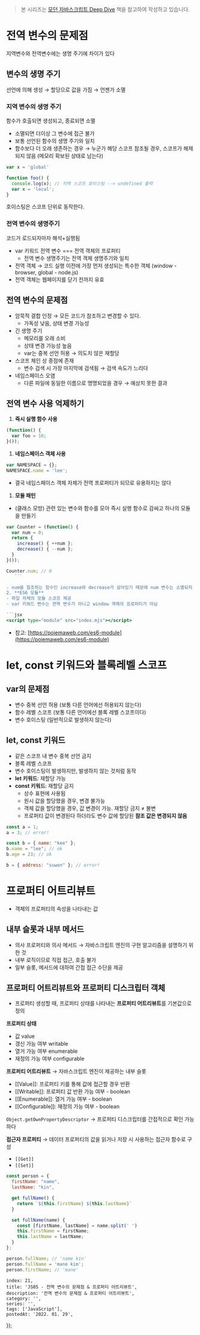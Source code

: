
> 본 시리즈는 [모던 자바스크립트 Deep Dive](https://shopping.interpark.com/product/productInfo.do?prdNo=8860873922&gclid=Cj0KCQiA8vSOBhCkARIsAGdp6RTfL-5qEwmr40NR6B9YBGQ6guONHQBhK5HrT98QWi8ywi6hXhUqVo4aAssyEALw_wcB) 책을 참고하여 작성하고 있습니다.

# 전역 변수의 문제점

지역변수와 전역변수에는 생명 주기에 차이가 있다

## **변수의 생명 주기**

선언에 의해 생성 → 할당으로 값을 가짐 → 언젠가 소멸

### **지역 변수의 생명 주기**

함수가 호출되면 생성되고, 종료되면 소멸

- 소멸되면 더이상 그 변수에 접근 불가
- 보통 선언된 함수의 생명 주기와 일치
- 함수보다 더 오래 생존하는 경우 → 누군가 해당 스코프 참조될 경우, 스코프가 해제되지 않음 (메모리 확보된 상태로 남는다)

```jsx
var x = 'global'

function foo() {
  console.log(x); // 지역 스코프 호이스팅 --> undefined 출력
  var x = 'local';
}
```

호이스팅은 스코프 단위로 동작한다.

### 전역 변수의 생명주기

코드가 로드되자마자 해석+실행됨

- var 키워드 전역 변수 === 전역 객체의 프로퍼티
  - 전역 변수 생명주기는 전역 객체 생명주기와 일치
- 전역 객체 → 코드 실행 이전에 가장 먼저 생성되는 특수한 객체 (window - browser, global - node.js)
- 전역 객체는 웹페이지를 닫기 전까지 유효

## 전역 변수의 문제점

- 암묵적 결합 인정 → 모든 코드가 참조하고 변경할 수 있다.
  - 가독성 낮음, 상태 변경 가능성
- 긴 생명 주기
  - 메모리를 오래 소비
  - 상태 변경 가능성 높음
  - var는 중복 선언 허용 → 의도치 않은 재할당
- 스코프 체인 상 종점에 존재
  - 변수 검색 시 가장 마지막에 검색됨 → 검색 속도가 느리다
- 네임스페이스 오염
  - 다른 파일에 동일한 이름으로 명명되었을 경우 → 예상치 못한 결과

## 전역 변수 사용 억제하기

1. **즉시 실행 함수 사용**

```jsx
(function() {
  var foo = 10;
}());
```

1. **네임스페이스 객체 사용**

```jsx
var NAMESPACE = {};
NAMESPACE.name = 'lee';
```

- 결국 네임스페이스 객체 자체가 전역 프로퍼티가 되므로 유용하지는 않다
1. **모듈 패턴**
 - (클래스 모방) 관련 있는 변수와 함수를 모아 즉시 실행 함수로 감싸고 하나의 모듈을 만들기

 ```jsx
 var Counter = (function() {
   var num = 0;
   return {
     increase() { ++num };
     decrease() { --num };
   }
 }());

 Counter.num; // 0
    ```

 - num을 참조하는 함수인 increase와 decrease가 살아있기 때문에 num 변수는 소멸되지 않는다
2. **ES6 모듈**
- 파일 자체의 모듈 스코프 제공
- var 키워드 변수는 젼역 변수가 아니고 window 객체의 프로퍼티가 아님

```jsx
<script type="module" src="index.mjs"></script>
```

- 참고: [https://poiemaweb.com/es6-module](https://poiemaweb.com/es6-module)

# let, const 키워드와 블록레벨 스코프

## var의 문제점

- 변수 중복 선언 허용 (보통 다른 언어에선 허용되지 않는다)
- 함수 레벨 스코프 (보통 다른 언어에선 블록 레벨 스코프이다)
- 변수 호이스팅 (일반적으로 발생하지 않는다)

## let, const 키워드

- 같은 스코프 내 변수 중복 선언 금지
- 블록 레벨 스코프
- 변수 호이스팅이 발생하지만, 발생하지 않는 것처럼 동작
- **let 키워드**: 재할당 가능
- **const 키워드**: 재할당 금지
  - 상수 표현에 사용됨
  - 원시 값을 할당했을 경우, 변경 불가능
  - 객체 값을 할당했을 경우, 값 변경이 가능. 재할당 금지 ≠ 불변
  - 프로퍼티 값이 변경된다 하더라도 변수 값에 할당된 **참조 값은 변경되지 않음**

```jsx
const a = 1;
a = 3; // error!

const b = { name: "kee" };
b.name = "lee"; // ok
b.age = 23; // ok

b = { address: "suwon" }; // error!
```

# 프로퍼티 어트리뷰트

- 객체의 프로퍼티의 속성을 나타내는 값

## 내부 슬롯과 내부 메서드

- 의사 프로퍼티와 의사 메서드 → 자바스크립트 엔진의 구현 알고리즘을 설명하기 위한 것
- 내부 로직이므로 직접 접근, 호출 불가
- 일부 슬롯, 메서드에 대하여 간접 접근 수단을 제공

## 프로퍼티 어트리뷰트와 프로퍼티 디스크립터 객체

- 프로퍼티 생성할 때, 프로퍼티 상태를 나타내는 **프로퍼티 어트리뷰트**를 기본값으로 정의

**프로퍼티 상태**

- 값 value
- 갱신 가능 여부 writable
- 열거 가능 여부 enumerable
- 재정의 가능 여부 configurable

**프로퍼티 어트리뷰트** → 자바스크립트 엔진이 제공하는 내부 슬롯

- [[Value]]: 프로퍼티 키를 통해 값에 접근할 경우 반환
- [[Writable]]: 프로퍼티 값 반환 가능 여부 - boolean
- [[Enumerable]]: 열거 가능 여부 - boolean
- [[Configurable]]: 재정의 가능 여부 - boolean

`Object.getOwnPropertyDescriptor` → 프로퍼티 디스크립터를 간접적으로 확인 가능하다

**접근자 프로퍼티** → 데이터 프로퍼티의 값을 읽거나 저장 시 사용하는 접근자 함수로 구성

- `[[Get]]`
- `[[Set]]`

```jsx
const person = {
  firstName: "name",
  lastName: "kin",

  get fullName() {
    return `${this.firstName} ${this.lastName}`
  }

  set fullName(name) {
    const [firstName, lastName] = name.split(' ')
    this.firstName = firstName;
    this.lastName = lastName;
  }
};

person.fullName; // 'name kin'
person.fullName = 'mane kim';
person.firstName; // 'mane'
```

    index: 21,
    title: 'JS05 - 전역 변수의 문제점 & 프로퍼티 어트리뷰트',
    description: '전역 변수의 문제점 & 프로퍼티 어트리뷰트',
    category: '',
    series: '',
    tags: ['JavaScript'],
    postedAt: '2022. 01. 29',
});
